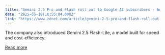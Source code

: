 ```yaml
---
title: "Gemini 2.5 Pro and Flash roll out to Google AI subscribers - how to access"
date: "2025-06-18T16:55:04.000Z"
link: "https://www.zdnet.com/article/gemini-2-5-pro-and-flash-roll-out-to-google-ai-subscribers-how-to-access/"
---
```


The company also introduced Gemini 2.5 Flash-Lite, a model built for speed and cost-efficiency.

[Read more](https://www.zdnet.com/article/gemini-2-5-pro-and-flash-roll-out-to-google-ai-subscribers-how-to-access/)
